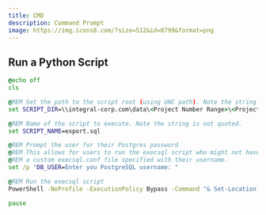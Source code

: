 ```yaml
---
title: CMD
description: Command Prompt
image: https://img.icons8.com/?size=512&id=8799&format=png
---
```


## Run a Python Script

```cmd
@echo off
cls

@REM Set the path to the script root (using UNC path). Note the string is not quoted.
set SCRIPT_DIR=\\integral-corp.com\data\<Project Number Range>\<Project Folder>\Working_Files\DataManagement\IDB\export\script

@REM Name of the script to execute. Note the string is not quoted.
set SCRIPT_NAME=export.sql

@REM Prompt the user for their Postgres password
@REM This allows for users to run the execsql script who might not have
@REM a custom execsql.conf file specified with their username.
set /p "DB_USER=Enter you PostgreSQL username: "

@REM Run the execsql script
PowerShell -NoProfile -ExecutionPolicy Bypass -Command "& Set-Location -Path %SCRIPT_DIR%; M:\DataManagement\bin\execsql.py -u %DB_USER% %SCRIPT_NAME%"

pause
```
